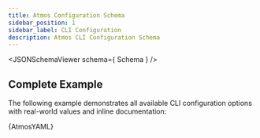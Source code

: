 ```yaml
---
title: Atmos Configuration Schema
sidebar_position: 1
sidebar_label: CLI Configuration
description: Atmos CLI Configuration Schema
---
```


<JSONSchemaViewer schema={ Schema } />

## Complete Example

The following example demonstrates all available CLI configuration options with real-world values and inline documentation:

<File title="atmos.yaml" lang="yaml">
{AtmosYAML}
</File>
